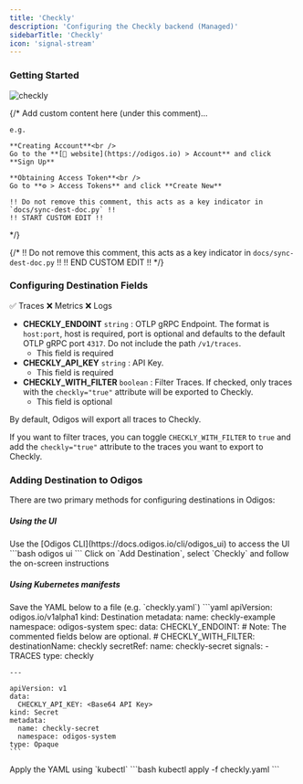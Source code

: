 ```yaml
---
title: 'Checkly'
description: 'Configuring the Checkly backend (Managed)'
sidebarTitle: 'Checkly'
icon: 'signal-stream'
---
```


### Getting Started

<img src="https://d15jtxgb40qetw.cloudfront.net/checkly.svg" alt="checkly" className="not-prose h-20" />

{/*
    Add custom content here (under this comment)...

    e.g.

    **Creating Account**<br />
    Go to the **[🔗 website](https://odigos.io) > Account** and click **Sign Up**

    **Obtaining Access Token**<br />
    Go to **⚙️ > Access Tokens** and click **Create New**

    !! Do not remove this comment, this acts as a key indicator in `docs/sync-dest-doc.py` !!
    !! START CUSTOM EDIT !!
*/}

{/*
    !! Do not remove this comment, this acts as a key indicator in `docs/sync-dest-doc.py` !!
    !! END CUSTOM EDIT !!
*/}

### Configuring Destination Fields

<Accordion title="Supported Signals:">
  ✅ Traces
  ❌ Metrics
  ❌ Logs
</Accordion>

- **CHECKLY_ENDOINT** `string` : OTLP gRPC Endpoint. The format is `host:port`, host is required, port is optional and defaults to the default OTLP gRPC port `4317`. Do not include the path `/v1/traces`.
  - This field is required
- **CHECKLY_API_KEY** `string` : API Key.
  - This field is required
- **CHECKLY_WITH_FILTER** `boolean` : Filter Traces. If checked, only traces with the `checkly="true"` attribute will be exported to Checkly.
  - This field is optional

<Note>
  By default, Odigos will export all traces to Checkly.

  If you want to filter traces, you can toggle `CHECKLY_WITH_FILTER` to `true` and add the `checkly="true"` attribute to the traces you want to export to Checkly.
</Note>

### Adding Destination to Odigos

There are two primary methods for configuring destinations in Odigos:

##### **Using the UI**

<Steps>
  <Step>
    Use the [Odigos CLI](https://docs.odigos.io/cli/odigos_ui) to access the UI
    ```bash
    odigos ui
    ```
  </Step>
  <Step>
    Click on `Add Destination`, select `Checkly` and follow the on-screen instructions
  </Step>
</Steps>

##### **Using Kubernetes manifests**

<Steps>
  <Step>
    Save the YAML below to a file (e.g. `checkly.yaml`)
    ```yaml
    apiVersion: odigos.io/v1alpha1
    kind: Destination
    metadata:
      name: checkly-example
      namespace: odigos-system
    spec:
      data:
        CHECKLY_ENDOINT: <OTLP gRPC Endpoint>
        # Note: The commented fields below are optional.
        # CHECKLY_WITH_FILTER: <Filter Traces>
      destinationName: checkly
      secretRef:
        name: checkly-secret
      signals:
      - TRACES
      type: checkly

    ---

    apiVersion: v1
    data:
      CHECKLY_API_KEY: <Base64 API Key>
    kind: Secret
    metadata:
      name: checkly-secret
      namespace: odigos-system
    type: Opaque
    ```
  </Step>
  <Step>
    Apply the YAML using `kubectl`
    ```bash
    kubectl apply -f checkly.yaml
    ```
  </Step>
</Steps>